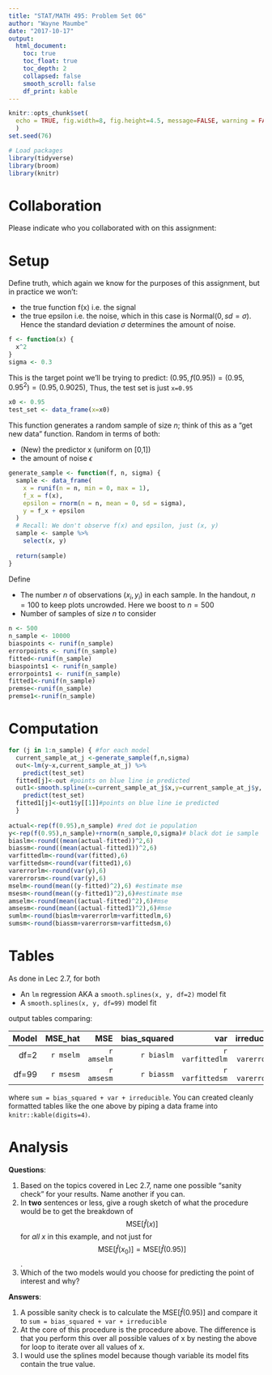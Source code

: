 ```yaml
---
title: "STAT/MATH 495: Problem Set 06"
author: "Wayne Maumbe"
date: "2017-10-17"
output:
  html_document:
    toc: true
    toc_float: true
    toc_depth: 2
    collapsed: false
    smooth_scroll: false
    df_print: kable
---
```


```r
knitr::opts_chunk$set(
  echo = TRUE, fig.width=8, fig.height=4.5, message=FALSE, warning = FALSE
  )
set.seed(76)

# Load packages
library(tidyverse)
library(broom)
library(knitr)
```
# Collaboration

Please indicate who you collaborated with on this assignment: 

# Setup

Define truth, which again we know for the purposes of this assignment, but in
practice we won't:

* the true function f(x) i.e. the signal
* the true epsilon i.e. the noise, which in this case is Normal$(0, sd=\sigma)$.
Hence the standard deviation $\sigma$ determines the amount of noise.

```r
f <- function(x) {
  x^2
}
sigma <- 0.3
```

This is the target point we'll be trying to predict: $(0.95, f(0.95)) = (0.95, 0.95^2) = (0.95, 0.9025)$, Thus, the test set is just `x=0.95`

```r
x0 <- 0.95
test_set <- data_frame(x=x0)
```

This function generates a random sample of size $n$; think of this as a "get new
data" function. Random in terms of both:

* (New) the predictor x (uniform on [0,1])
* the amount of noise $\epsilon$

```r
generate_sample <- function(f, n, sigma) {
  sample <- data_frame(
    x = runif(n = n, min = 0, max = 1),
    f_x = f(x),
    epsilon = rnorm(n = n, mean = 0, sd = sigma),
    y = f_x + epsilon
  )
  # Recall: We don't observe f(x) and epsilon, just (x, y)
  sample <- sample %>% 
    select(x, y)
  
  return(sample)
}
```

Define

* The number $n$ of observations $(x_i, y_i)$ in each sample. In the handout,
$n=100$ to keep plots uncrowded. Here we boost to $n=500$
* Number of samples of size $n$ to consider

```r
n <- 500
n_sample <- 10000
biaspoints <- runif(n_sample)
errorpoints <- runif(n_sample)
fitted<-runif(n_sample)
biaspoints1 <- runif(n_sample)
errorpoints1 <- runif(n_sample)
fitted1<-runif(n_sample)
premse<-runif(n_sample)
premse1<-runif(n_sample)
```


# Computation

```r

for (j in 1:n_sample) { #for each model
  current_sample_at_j <-generate_sample(f,n,sigma)
  out<-lm(y~x,current_sample_at_j) %>% 
    predict(test_set) 
  fitted[j]<-out #points on blue line ie predicted
  out1<-smooth.spline(x=current_sample_at_j$x,y=current_sample_at_j$y, df=99) %>% 
    predict(test_set)
  fitted1[j]<-out1$y[[1]]#points on blue line ie predicted 
  }
 
actual<-rep(f(0.95),n_sample) #red dot ie population
y<-rep(f(0.95),n_sample)+rnorm(n_sample,0,sigma)# black dot ie sample
biaslm<-round((mean(actual-fitted))^2,6)
biassm<-round((mean(actual-fitted1))^2,6)
varfittedlm<-round(var(fitted),6)
varfittedsm<-round(var(fitted1),6)
varerrorlm<-round(var(y),6)
varerrorsm<-round(var(y),6)
mselm<-round(mean((y-fitted)^2),6) #estimate mse
msesm<-round(mean((y-fitted1)^2),6)#estimate mse
amselm<-round(mean((actual-fitted)^2),6)#mse
amsesm<-round(mean((actual-fitted1)^2),6)#mse
sumlm<-round(biaslm+varerrorlm+varfittedlm,6)
sumsm<-round(biassm+varerrorsm+varfittedsm,6)
```

# Tables

As done in Lec 2.7, for both

* An `lm` regression AKA a `smooth.splines(x, y, df=2)` model fit 
* A `smooth.splines(x, y, df=99)` model fit 

output tables comparing:

|Model|  MSE_hat| MSE| bias_squared|   var| irreducible|   sum|
|----:|--------:|----:|------------:|-----:|-----------:|-----:|
|df=2|     `r mselm`|`r amselm` |`r biaslm` |  `r varfittedlm` |    `r varerrorlm`|         `r sumlm` |
|df=99|    `r msesm`| `r amsesm` | `r biassm`  |    `r varfittedsm` |     `r varerrorsm` |         `r sumsm` |

where `sum = bias_squared + var + irreducible`. You can created cleanly formatted tables like the one above by piping a data frame into `knitr::kable(digits=4)`.




# Analysis

**Questions**:

1. Based on the topics covered in Lec 2.7, name one possible "sanity check" for your results. Name another if you can.
2. In **two** sentences or less, give a rough sketch of what the procedure would
be to get the breakdown of $$\mbox{MSE}\left[\widehat{f}(x)\right]$$ for *all*
$x$ in this example, and not just for $$\mbox{MSE}\left[\widehat{f}(x_0)\right]
= \mbox{MSE}\left[\widehat{f}(0.95)\right]$$.
3. Which of the two models would you choose for predicting the point of interest and why?

**Answers**:

1. A possible sanity check is to calculate the $\mbox{MSE}\left[\widehat{f}(0.95)\right]$ and compare it to  `sum = bias_squared + var + irreducible`
2. At the core of this procedure is the procedure above. The difference is that you perform this over all possible values of x by nesting the above for loop to iterate over all values of x.
3. I would use the splines model because though variable its model fits contain the true value. 


